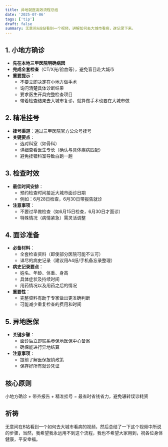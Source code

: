```yaml
---
title: 异地就医高效流程总结
date: '2025-07-06'
tags: ['tip']
draft: false
summary: 无意间从B站看到一个视频，讲解如何去大城市看病，遂记录下来。
---
```


## 1. 小地方确诊

- **先在本地三甲医院明确病因**
- **完成全套检查**（CT/X光/验血等），避免盲目赴大城市
- **重要提示**：
  - 不要立即决定在小地方做手术
  - 询问清楚具体诊断结果
  - 要求医生开具完整检查项目
  - 带着检查结果去大城市复诊，就算做手术也要在大城市做

## 2. 精准挂号

- **挂号渠道**：通过三甲医院官方公众号挂号
- **关键要点**：
  - 选对科室（如骨科）
  - 详细查看医生专长（确认与具体疾病匹配）
  - 避免挂错科室导致白跑一趟

## 3. 检查时效

- **最佳时间安排**：
  - 预约检查时间接近大城市面诊日期
  - 例如：6月28日检查，6月30日带报告就诊
- **注意事项**：
  - 不要过早做检查（如6月15日检查，6月30日才面诊）
  - 特殊情况（病情紧急）需灵活调整

## 4. 面诊准备

- **必备材料**：
  - 全套检查资料（即使部分医院可能不认可）
  - 详尽的病史记录（建议用A4纸/手机备忘录整理）
- **病史记录要点**：
  - 姓名、年龄、体重、身高
  - 具体症状及持续时间
  - 用药情况以及用药之后的情况
- **重要性**：
  - 完整资料有助于专家做出更准确判断
  - 可能减少重复检查的费用和时间

## 5. 异地医保

- **关键步骤**：
  - 面诊后立即联系参保地医保中心备案
  - 确保能进行异地结算
- **注意事项**：
  - 提前了解医保报销政策
  - 保存好所有就诊凭证

## 核心原则

小地方确诊 + 带齐报告 + 精准挂号 = 最省时省钱省力，避免辗转误诊耗资

## 祈祷

无意间在B站看到一个如何去大城市看病的视频，然后总结了一下这个视频中所说的步骤，当然，我希望我永远用不到这个流程，我也不希望大家用到，祝各位身体健康，平安幸福。
